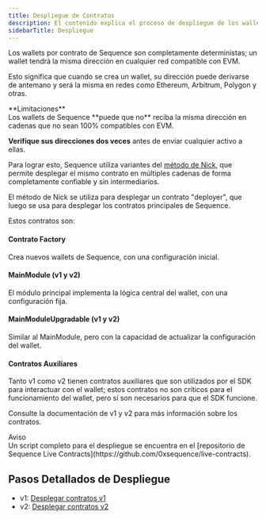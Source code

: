 ```yaml
---
title: Despliegue de Contratos
description: El contenido explica el proceso de despliegue de los wallets por contrato de Sequence, haciendo énfasis en su naturaleza determinista en todas las redes compatibles con EVM.
sidebarTitle: Despliegue
---
```


Los wallets por contrato de Sequence son completamente deterministas; un wallet tendrá la misma dirección en cualquier red compatible con EVM.

Esto significa que cuando se crea un wallet, su dirección puede derivarse de antemano y será la misma en redes como Ethereum, Arbitrum, Polygon y otras.

<Warning>
  **Limitaciones**<br />
  Los wallets de Sequence **puede que no** reciba la misma dirección en cadenas que no sean 100% compatibles con EVM.

  **Verifique sus direcciones dos veces** antes de enviar cualquier activo a ellas.
</Warning>

Para lograr esto, Sequence utiliza variantes del [método de Nick](https://weka.medium.com/how-to-send-ether-to-11-440-people-187e332566b7), que permite desplegar el mismo contrato en múltiples cadenas de forma completamente confiable y sin intermediarios.

El método de Nick se utiliza para desplegar un contrato "deployer", que luego se usa para desplegar los contratos principales de Sequence.

Estos contratos son:

#### Contrato Factory
Crea nuevos wallets de Sequence, con una configuración inicial.

#### MainModule (v1 y v2)
El módulo principal implementa la lógica central del wallet, con una configuración fija.

#### MainModuleUpgradable (v1 y v2)
Similar al MainModule, pero con la capacidad de actualizar la configuración del wallet.

#### Contratos Auxiliares
Tanto v1 como v2 tienen contratos auxiliares que son utilizados por el SDK para interactuar con el wallet; estos contratos no son críticos para el funcionamiento del wallet, pero sí son necesarios para que el SDK funcione.

Consulte la documentación de v1 y v2 para más información sobre los contratos.

<Note>
  Aviso<br />Un script completo para el despliegue se encuentra en el [repositorio de Sequence Live Contracts](https://github.com/0xsequence/live-contracts).
</Note>

## Pasos Detallados de Despliegue

- v1: [Desplegar contratos v1](/solutions/technical-references/internals/v1/deploy)
- v2: [Desplegar contratos v2](/solutions/technical-references/internals/v2/deploy)